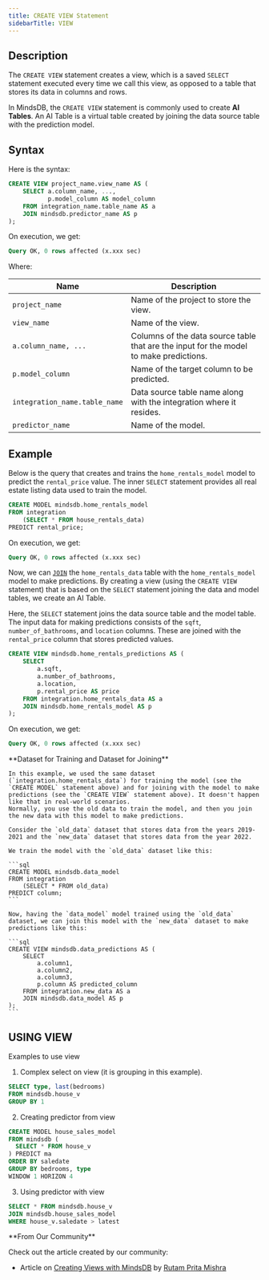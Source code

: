 ```yaml
---
title: CREATE VIEW Statement
sidebarTitle: VIEW
---
```


## Description

The `CREATE VIEW` statement creates a view, which is a saved `SELECT` statement executed every time we call this view, as opposed to a table that stores its data in columns and rows.

In MindsDB, the `CREATE VIEW` statement is commonly used to create **AI Tables**. An AI Table is a virtual table created by joining the data source table with the prediction model.

## Syntax

Here is the syntax:

```sql
CREATE VIEW project_name.view_name AS (
    SELECT a.column_name, ...,
           p.model_column AS model_column
    FROM integration_name.table_name AS a
    JOIN mindsdb.predictor_name AS p
);
```

On execution, we get:

```sql
Query OK, 0 rows affected (x.xxx sec)
```

Where:

| Name                                  | Description                                                                              |
| ------------------------------------- | ---------------------------------------------------------------------------------------- |
| `project_name`                        | Name of the project to store the view.                                                   |
| `view_name`                           | Name of the view.                                                                        |
| `a.column_name, ...`                  | Columns of the data source table that are the input for the model to make predictions.   |
| `p.model_column`                      | Name of the target column to be predicted.                                               |
| `integration_name.table_name`         | Data source table name along with the integration where it resides.                      |
| `predictor_name`                      | Name of the model.                                                                       |

## Example

Below is the query that creates and trains the `home_rentals_model` model to predict the `rental_price` value. The inner `SELECT` statement provides all real estate listing data used to train the model.

```sql
CREATE MODEL mindsdb.home_rentals_model
FROM integration
    (SELECT * FROM house_rentals_data)
PREDICT rental_price;
```

On execution, we get:

```sql
Query OK, 0 rows affected (x.xxx sec)
```

Now, we can [`JOIN`](/sql/api/join/) the `home_rentals_data` table with the `home_rentals_model` model to make predictions. By creating a view (using the `CREATE VIEW` statement) that is based on the `SELECT` statement joining the data and model tables, we create an AI Table.

Here, the `SELECT` statement joins the data source table and the model table. The input data for making predictions consists of the `sqft`, `number_of_bathrooms`, and `location` columns. These are joined with the `rental_price` column that stores predicted values.

```sql
CREATE VIEW mindsdb.home_rentals_predictions AS (
    SELECT
        a.sqft,
        a.number_of_bathrooms,
        a.location,
        p.rental_price AS price
    FROM integration.home_rentals_data AS a
    JOIN mindsdb.home_rentals_model AS p
);
```

On execution, we get:

```sql
Query OK, 0 rows affected (x.xxx sec)
```

<Note>
    **Dataset for Training and Dataset for Joining**

    In this example, we used the same dataset (`integration.home_rentals_data`) for training the model (see the `CREATE MODEL` statement above) and for joining with the model to make predictions (see the `CREATE VIEW` statement above). It doesn't happen like that in real-world scenarios.
    Normally, you use the old data to train the model, and then you join the new data with this model to make predictions.

    Consider the `old_data` dataset that stores data from the years 2019-2021 and the `new_data` dataset that stores data from the year 2022.

    We train the model with the `old_data` dataset like this:

    ```sql
    CREATE MODEL mindsdb.data_model
    FROM integration
        (SELECT * FROM old_data)
    PREDICT column;
    ```

    Now, having the `data_model` model trained using the `old_data` dataset, we can join this model with the `new_data` dataset to make predictions like this:

    ```sql
    CREATE VIEW mindsdb.data_predictions AS (
        SELECT
            a.column1,
            a.column2,
            a.column3,
            p.column AS predicted_column
        FROM integration.new_data AS a
        JOIN mindsdb.data_model AS p
    );
    ```
</Note>

## USING VIEW

Examples to use view

1. Complex select on view (it is grouping in this example).

```sql
SELECT type, last(bedrooms) 
FROM mindsdb.house_v
GROUP BY 1
```

2. Creating predictor from view

```sql
CREATE MODEL house_sales_model
FROM mindsdb (
  SELECT * FROM house_v
) PREDICT ma
ORDER BY saledate
GROUP BY bedrooms, type
WINDOW 1 HORIZON 4
```

3. Using predictor with view

```sql
SELECT * FROM mindsdb.house_v
JOIN mindsdb.house_sales_model
WHERE house_v.saledate > latest 
```

<Tip>
**From Our Community**

Check out the article created by our community:

- Article on [Creating Views with MindsDB](https://dev.to/rutamhere/creating-views-with-mindsdb-1mnf)
  by [Rutam Prita Mishra](https://community.ops.io/rutamhere)
</Tip>
